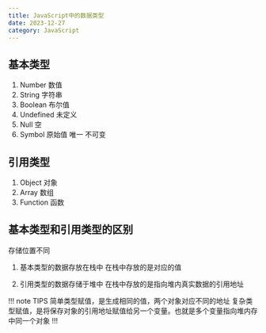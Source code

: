 ```yaml
---
title: JavaScript中的数据类型
date: 2023-12-27
category: JavaScript
---
```


## 基本类型

1. Number 数值
2. String 字符串
3. Boolean 布尔值
4. Undefined 未定义
5. Null 空
6. Symbol 原始值 唯一 不可变

## 引用类型

1. Object 对象
2. Array 数组
3. Function 函数

## 基本类型和引用类型的区别

存储位置不同

1. 基本类型的数据存放在栈中 在栈中存放的是对应的值

2. 引用类型的数据存储于堆中 在栈中存放的是指向堆内真实数据的引用地址

!!! note TIPS
简单类型赋值，是生成相同的值，两个对象对应不同的地址
复杂类型赋值，是将保存对象的引用地址赋值给另一个变量。也就是多个变量指向堆内存中同一个对象
!!!
